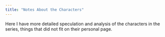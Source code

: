 ```yaml
---
title: "Notes About the Characters"
---
```


Here I have more detailed speculation and analysis of the characters in the
series, things that did not fit on their personal page. 
